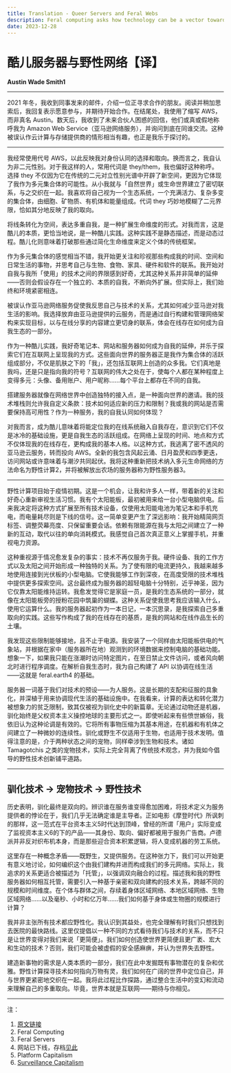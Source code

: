 ```yaml
---
title: Translation - Queer Servers and Feral Webs
description: Feral computing asks how technology can be a vector towards animism; of learning how to locate ourselves within a big world, and in the process getting more entangled in it.
date: 2023-12-28
---
```


# 酷儿服务器与野性网络【译】

**Austin Wade Smith<span className="text-xs align-top px-[2px]">1</span>**

---

2021 年冬，我收到同事发来的邮件，介绍一位正寻求合作的朋友。阅读并稍加思索后，我回复表示愿意参与，并期待开始合作。在结尾处，我使用了缩写 AWS，而非真名 Austin。数天后，我收到了未来合伙人困惑的回信，他们或真或假地称呼我为 Amazon Web Service（亚马逊网络服务），并询问到底在同谁交流。这种被误认作云计算与存储提供商的情形相当有趣，也正是我乐于探讨的。

---

我经常使用代号 AWS，以此反映我对身份认同的选择和取向。换而言之，我自认为非二元性别。对于我这样的人，常用代词是 they/them，我也偏好这种称呼。选择 they 不仅因为它在传统的二元对立性别光谱中开辟了新空间，更因为它体现了我作为多元集合体的可能性。从小我就与「自然世界」或生命世界建立了密切联系，与之交织在一起。我喜欢将自己视为一个生态系统，一个充满活力、复杂多变的集合体，由细胞、矿物质、有机体和能量组成。代词 they 巧妙地模糊了二元界限，恰如其分地反映了我的取向。

将线条转化为空间，表达多重自我，是一种扩展生命维度的形式。对我而言，这是酷儿的本质，更恰当地说，是一种酷儿实践。这种实践不是静态描述，而是动态过程。酷儿化则意味着打破那些通过简化生命维度来定义个体的传统框架。

作为多元集合体的感觉相当不错，我开始更关注和珍视那些构成我的时间、空间和日常生活的事物，并思考自己与生物、食物、家具、硬件和软件的联系。我开始对自我与我所「使用」的技术之间的界限感到好奇，尤其这种关系并非简单的延伸——否则会假设存在一个独立的、本质的自我，不断向外扩展。但实际上，我们始终和环境紧密相连。

被误认作亚马逊网络服务促使我反思自己与技术的关系，尤其如何减少亚马逊对我生活的影响。我选择放弃由亚马逊提供的云服务，而是通过自行构建和管理网络架构来实现目标，以与在线分享的内容建立更切身的联系，体会在线存在如何成为自我生态的一部分。

作为一种酷儿实践，我好奇笔记本、网站和服务器如何成为自我的延伸，并乐于探索它们在互联网上呈现我的方式。这些面向世界的服务器正是我作为集合体的活跃组成部分，不仅是肌肤之下的「我」，还包括互联网上创造的众多我。它们真地是我吗，还是只是指向我的符号？互联网的伟大之处在于，使每个人都在某种程度上变得多元：头像、备用账户、用户昵称……每个平台上都存在不同的自我。

搭建服务器就像在网络世界中创造独特的接入点，是一种面向世界的邀请。我的技术堆栈则允许我自定义条款：技术如何适应新的压力和限制？我或我的网站是否需要保持高可用性？作为一种服务，我的自我认同如何体现？

对我而言，成为酷儿意味着将能定位我的在线系统融入自我存在，意识到它们不仅是冰冷的基础设施，更是自我生态的活跃组成。在网络上呈现的时间、地点和方式不仅体现我的在线存在，更构成我的基本人格。以这种方式，我逃离了密不透风的亚马逊云服务，转而投向 AWS。全新的我包含风起云涌、日月盈昃和四季更迭，访问网站或许意味着与潮汐共同起伏。我将这种重新把技术纳入多元生命网络的方法命名为野性计算<span className="text-xs align-top px-[2px]">2</span>，并将被解放出农场的服务器称为野性服务器<span className="text-xs align-top px-[2px]">3</span>。

---

野性计算项目始于疫情初期。这是一个机会，让我和许多人一样，带着新的关注和好奇心重新审视生活习惯。我有个太阳能板，最初被用来给一台小型电脑供电。后来我决定将这种方式扩展至所有技术设备，仅使用太阳能电池为笔记本和手机充电，而电量耗尽则是下线的信号。这一简单变更产生了深远影响：我开始精简网页标签、调整荧幕亮度、只保留重要会话。依赖有限能源在我与太阳之间建立了一种新的互动，取代以往的单向消耗模式。我感觉自己首次真正意义上掌握手机，并重视电力资源。

这种重视源于情况愈发复杂的事实：技术不再仅服务于我。硬件设备、我的工作方式以及太阳之间开始形成一种独特的关系。为了使有限的电流更持久，我越来越多地使用连接到光伏板的小型电脑。它使我能够工作到深夜，在高度受限的技术堆栈中提供更多探索空间。这台最终成为服务器的超轻电脑十分特别，近乎神圣，因为它仅靠太阳能维持运转。我愈发觉得它是家庭一员，是我的生态系统的一部分，就像在太阳能板旁的授粉花园中筑巢的蝴蝶。这种关系促使我思考我应该输入什么，使用它运算什么。我的服务器起初作为一本日记，一本沉思录，是我探索自己多重取向的实践。这些写作构成了我的在线存在的基质，是我的网站和在线作品生长的土壤。

我发现这些限制能够接地，且不止于电源。我安装了一个同样由太阳能板供电的气象站，并根据在家中（服务器所在地）观测到的环境数据来控制电脑的基础功能。想象一下，如果我只能在涨潮时访问特定图片，在至日禁止文件访问，或者风向朝北时进行程序调度。在解析自我生态时，我为自己构建了 API 以协调在线生活——这就是 feral.earth<span className="text-xs align-top px-[2px]">4</span> 的基础。

服务器一词基于我们对技术的预设——为人服务。这是长期的支配和征服的具象化，并深植于用来协调现代生活的基础设施中。在我看来，计算的表达和转化潜力被想象力的贫乏限制，致其仅被视为驯化史中的新篇章。无论通过动物还是机器，驯化始终是父权资本主义操控地球的主要形式之一。即使听起来有些愤世嫉俗，我依旧认为这种论调是有效的。它将所有事物压缩为其基本用途，在机器和有机体之间建立了一种微妙的连续性。驯化或野生不仅适用于生物，也适用于技术发明。值得注意的是，介于两种状态之间的宠物，同样牵涉到生物和技术。诸如 Tamagotchis 之类的宠物技术，实际上完全背离了传统技术观念，并为我如今倡导的野性技术创新铺平道路。

---

## 驯化技术 -> 宠物技术 -> 野性技术

历史表明，驯化最终是双向的。辨识谁在服务谁变得愈加困难，将技术定义为服务提供者的悖论在于，我们几乎无法确定谁是主导者。正如电影《摩登时代》所讽刺的那样，这一范式在平台资本主义<span className="text-xs align-top px-[2px]">5</span>时代达到顶峰，曾经的所谓「用户」实际变成了监视资本主义<span className="text-xs align-top px-[2px]">6</span>的下的产品——其身份、取向、偏好都被用于服务广告商。卢德派并非反对织布机本身，而是那些迎合资本积累逻辑，将人变成机器的劳工系统。

这里存在一种概念矛盾——既野生，又提供服务。在这种张力下，我们可以开始更有意义地讨论，如何编织这个由我们建构并进而构成我们的多元网络。实际上，我追求的关系更适合被描述为「托管」，以强调双向融合的过程。描述我和我的野性服务器如何相互托管，需要引入一种基于亲密和双向建构的技术关系，跨越不同的规模和时间维度。在个体与群体之间，存续着身体区域网络、本地区域网络、生物区域网络……以及毫秒、小时和亿万年……我们如何基于身体或生物圈的规模进行计算？

我并非主张所有技术都应野性化。我认识到其益处，也完全理解有时我们只想找到去医院的最快路线。这里仅提倡以一种不同的方式看待我们与技术的关系，而不只是让世界变得对我们来说「更简便」。我们如何创造使世界更简便且更广袤、宏大和生动的技术？否则，我们可能会被虚假的安全感麻痹，并认为世界失去野性。

建造新事物的需求是人类本质的一部分，我们在此中发掘既有事物潜在的复杂和优雅。野性计算探寻技术如何指向万物有灵，我们如何在广阔的世界中定位自己，并与世界更紧密地交织在一起。我将此过程比作探路，通过整合生活中的变幻和流动来理解自己的多重取向。毕竟，世界本就是互联网——期待与你相见。

---

注：

1. [原文链接](https://mirror.xyz/austinwadesmith.eth/wrBCeIWNsXbseQiLBj5jR_bkMFZ03nNYs4rg0lU8X2s)
2. Feral Computing
3. Feral Servers
4. 网站已下线，存档[见此](https://www.are.na/block/20802590)
5. Platform Capitalism
6. [Surveillance Capitalism](https://www.youtube.com/watch?v=hIXhnWUmMvw)
